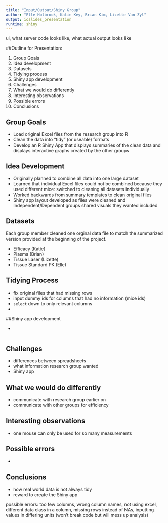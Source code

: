 ```yaml
---
title: "Input/Output/Shiny Group"
author: "Elle Holbrook, Katie Key, Brian Kim, Lizette Van Zyl"
output: ioslides_presentation
runtime: shiny
---
```

########################################
ui, what server code looks like, what actual output looks like

####################

##Outline for Presentation:

1. Group Goals
2. Idea development
3. Datasets
4. Tidying process
5. Shiny app development
6. Challenges
7. What we would do differently
8. Interesting observations
9. Possible errors
10. Conclusions

########################

## Group Goals

- Load original Excel files from the research group into R
- Clean the data into "tidy" (or useable) formats
- Develop an R Shiny App that displays summaries of the clean data and
  displays interactive graphs created by the other groups

########################

## Idea Development

- Originally planned to combine all data into one large dataset
- Learned that individual Excel files could not be combined because they used
  different mice: switched to cleaning all datasets individually
- Worked backwards from summary templates to clean original files
- Shiny app layout developed as files were cleaned and Independent/Dependent
  groups shared visuals they wanted included

########################

## Datasets

Each group member cleaned one orginal data file to match the summarized version
provided at the beginning of the project.

- Efficacy (Katie)
- Plasma (Brian)
- Tissue Laser (Lizette)
- Tissue Standard PK (Elle)

########################

## Tidying Process

- fix original files that had missing rows
- input dummy ids for columns that had no information (mice ids)
- `select` down to only relevant columns
- 

########################

##Shiny app development

- 

```r


```

########################

## Challenges

- differences between spreadsheets  
- what information research group wanted  
- Shiny app  

########################

## What we would do differently

- communicate with research group earlier on  
- communicate with other groups for efficiency  

########################

## Interesting observations

- one mouse can only be used for so many measurements  



########################

## Possible errors

-   



########################
## Conclusions

- how real world data is not always tidy  
- reward to create the Shiny app  

possible errors: too few columns, wrong column names, not using excel, different data class in a column, missing rows instead of NAs, inputting values in differing units (won't break code but will mess up analysis)

